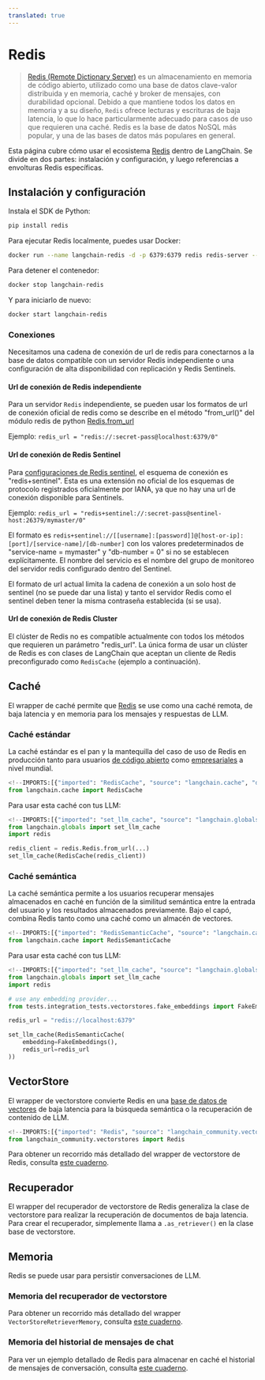 ```yaml
---
translated: true
---
```


# Redis

>[Redis (Remote Dictionary Server)](https://en.wikipedia.org/wiki/Redis) es un almacenamiento en memoria de código abierto,
> utilizado como una base de datos clave-valor distribuida y en memoria, caché y broker de mensajes, con durabilidad opcional.
> Debido a que mantiene todos los datos en memoria y a su diseño, `Redis` ofrece lecturas y escrituras de baja latencia,
> lo que lo hace particularmente adecuado para casos de uso que requieren una caché. Redis es la base de datos NoSQL más popular,
> y una de las bases de datos más populares en general.

Esta página cubre cómo usar el ecosistema [Redis](https://redis.com) dentro de LangChain.
Se divide en dos partes: instalación y configuración, y luego referencias a envolturas Redis específicas.

## Instalación y configuración

Instala el SDK de Python:

```bash
pip install redis
```

Para ejecutar Redis localmente, puedes usar Docker:

```bash
docker run --name langchain-redis -d -p 6379:6379 redis redis-server --save 60 1 --loglevel warning
```

Para detener el contenedor:

```bash
docker stop langchain-redis
```

Y para iniciarlo de nuevo:

```bash
docker start langchain-redis
```

### Conexiones

Necesitamos una cadena de conexión de url de redis para conectarnos a la base de datos compatible con un servidor Redis independiente
o una configuración de alta disponibilidad con replicación y Redis Sentinels.

#### Url de conexión de Redis independiente

Para un servidor `Redis` independiente, se pueden usar los formatos de url de conexión oficial de redis como se describe en el método
"from_url()" del módulo redis de python [Redis.from_url](https://redis-py.readthedocs.io/en/stable/connections.html#redis.Redis.from_url)

Ejemplo: `redis_url = "redis://:secret-pass@localhost:6379/0"`

#### Url de conexión de Redis Sentinel

Para [configuraciones de Redis sentinel](https://redis.io/docs/management/sentinel/), el esquema de conexión es "redis+sentinel".
Esta es una extensión no oficial de los esquemas de protocolo registrados oficialmente por IANA, ya que no hay una url de conexión
disponible para Sentinels.

Ejemplo: `redis_url = "redis+sentinel://:secret-pass@sentinel-host:26379/mymaster/0"`

El formato es `redis+sentinel://[[username]:[password]]@[host-or-ip]:[port]/[service-name]/[db-number]`
con los valores predeterminados de "service-name = mymaster" y "db-number = 0" si no se establecen explícitamente.
El nombre del servicio es el nombre del grupo de monitoreo del servidor redis configurado dentro del Sentinel.

El formato de url actual limita la cadena de conexión a un solo host de sentinel (no se puede dar una lista) y
tanto el servidor Redis como el sentinel deben tener la misma contraseña establecida (si se usa).

#### Url de conexión de Redis Cluster

El clúster de Redis no es compatible actualmente con todos los métodos que requieren un parámetro "redis_url".
La única forma de usar un clúster de Redis es con clases de LangChain que aceptan un cliente de Redis preconfigurado como `RedisCache`
(ejemplo a continuación).

## Caché

El wrapper de caché permite que [Redis](https://redis.io) se use como una caché remota, de baja latencia y en memoria para los mensajes y respuestas de LLM.

### Caché estándar

La caché estándar es el pan y la mantequilla del caso de uso de Redis en producción tanto para usuarios [de código abierto](https://redis.io) como [empresariales](https://redis.com) a nivel mundial.

```python
<!--IMPORTS:[{"imported": "RedisCache", "source": "langchain.cache", "docs": "https://api.python.langchain.com/en/latest/cache/langchain_community.cache.RedisCache.html", "title": "Redis"}]-->
from langchain.cache import RedisCache
```

Para usar esta caché con tus LLM:

```python
<!--IMPORTS:[{"imported": "set_llm_cache", "source": "langchain.globals", "docs": "https://api.python.langchain.com/en/latest/globals/langchain.globals.set_llm_cache.html", "title": "Redis"}]-->
from langchain.globals import set_llm_cache
import redis

redis_client = redis.Redis.from_url(...)
set_llm_cache(RedisCache(redis_client))
```

### Caché semántica

La caché semántica permite a los usuarios recuperar mensajes almacenados en caché en función de la similitud semántica entre la entrada del usuario y los resultados almacenados previamente. Bajo el capó, combina Redis tanto como una caché como un almacén de vectores.

```python
<!--IMPORTS:[{"imported": "RedisSemanticCache", "source": "langchain.cache", "docs": "https://api.python.langchain.com/en/latest/cache/langchain_community.cache.RedisSemanticCache.html", "title": "Redis"}]-->
from langchain.cache import RedisSemanticCache
```

Para usar esta caché con tus LLM:

```python
<!--IMPORTS:[{"imported": "set_llm_cache", "source": "langchain.globals", "docs": "https://api.python.langchain.com/en/latest/globals/langchain.globals.set_llm_cache.html", "title": "Redis"}]-->
from langchain.globals import set_llm_cache
import redis

# use any embedding provider...
from tests.integration_tests.vectorstores.fake_embeddings import FakeEmbeddings

redis_url = "redis://localhost:6379"

set_llm_cache(RedisSemanticCache(
    embedding=FakeEmbeddings(),
    redis_url=redis_url
))
```

## VectorStore

El wrapper de vectorstore convierte Redis en una [base de datos de vectores](https://redis.com/solutions/use-cases/vector-database/) de baja latencia para la búsqueda semántica o la recuperación de contenido de LLM.

```python
<!--IMPORTS:[{"imported": "Redis", "source": "langchain_community.vectorstores", "docs": "https://api.python.langchain.com/en/latest/vectorstores/langchain_community.vectorstores.redis.base.Redis.html", "title": "Redis"}]-->
from langchain_community.vectorstores import Redis
```

Para obtener un recorrido más detallado del wrapper de vectorstore de Redis, consulta [este cuaderno](/docs/integrations/vectorstores/redis).

## Recuperador

El wrapper del recuperador de vectorstore de Redis generaliza la clase de vectorstore para realizar
la recuperación de documentos de baja latencia. Para crear el recuperador, simplemente
llama a `.as_retriever()` en la clase base de vectorstore.

## Memoria

Redis se puede usar para persistir conversaciones de LLM.

### Memoria del recuperador de vectorstore

Para obtener un recorrido más detallado del wrapper `VectorStoreRetrieverMemory`, consulta [este cuaderno](/docs/modules/memory/types/vectorstore_retriever_memory).

### Memoria del historial de mensajes de chat

Para ver un ejemplo detallado de Redis para almacenar en caché el historial de mensajes de conversación, consulta [este cuaderno](/docs/integrations/memory/redis_chat_message_history).
